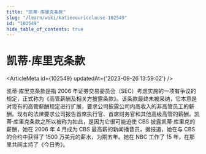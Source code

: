 ```yaml
---
title: "凯蒂·库里克条款"
slug: "/learn/wiki/katiecouricclause-102549"
id: "102549"
hide_table_of_contents: true
---
```



# 凯蒂·库里克条款

<ArticleMeta id={102549} updatedAt={'2023-09-26 13:59:02'} />
<div className='border-solid border-b border-t-0 my-4 border-[var(--ifm-color-gray-300)]' />

凯蒂·库里克条款是指 2006 年证券交易委员会（SEC）考虑实施的一项有争议的规定，正式称为《高管薪酬及相关方披露条款》。该条款最终未被采纳，它本意是对现有的高管薪酬规定进行扩展，要求公司披露公司内高收入的非高管员工的薪酬。现有的法律要求公司报告首席执行官、首席财务官和其他高级高管的薪酬。凯蒂·库里克条款之所以被称为如此，是因为它很可能迫使 CBS 披露凯蒂·库里克的薪酬，她在 2006 年 4 月成为 CBS 最高薪的新闻播音员，据报道，她在与 CBS 的合约中获得了 1500 万美元的薪水，为期五年。她在 NBC 工作了 15 年，在那里共同主持了《今日秀》。
